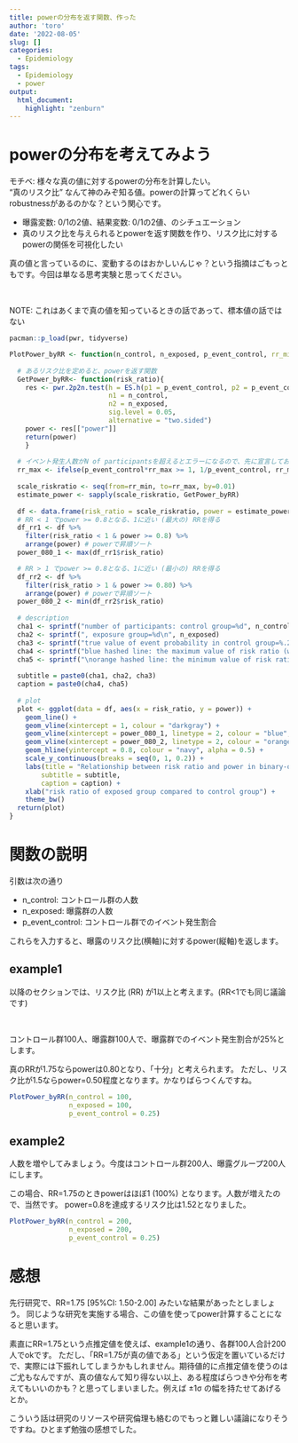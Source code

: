 ```yaml
---
title: powerの分布を返す関数、作った
author: 'toro'
date: '2022-08-05'
slug: []
categories:
  - Epidemiology
tags:
  - Epidemiology
  - power
output:
  html_document:
    highlight: "zenburn"
---
```



# powerの分布を考えてみよう

モチベ: 様々な真の値に対するpowerの分布を計算したい。<br>
"真のリスク比" なんて神のみぞ知る値。powerの計算ってどれくらいrobustnessがあるのかな？という関心です。

* 曝露変数: 0/1の2値、結果変数: 0/1の2値、のシチュエーション
* 真のリスク比を与えられるとpowerを返す関数を作り、リスク比に対するpowerの関係を可視化したい

真の値と言っているのに、変動するのはおかしいんじゃ？という指摘はごもっともです。今回は単なる思考実験と思ってください。

<br>

NOTE: これはあくまで真の値を知っているときの話であって、標本値の話ではない

```r
pacman::p_load(pwr, tidyverse)

PlotPower_byRR <- function(n_control, n_exposed, p_event_control, rr_min = 0.25, rr_max=3.0){
  
  # あるリスク比を定めると、powerを返す関数
  GetPower_byRR<- function(risk_ratio){
    res <- pwr.2p2n.test(h = ES.h(p1 = p_event_control, p2 = p_event_control*risk_ratio),
                         n1 = n_control, 
                         n2 = n_exposed,
                         sig.level = 0.05,
                         alternative = "two.sided")
    power <- res[["power"]]
    return(power)
    }
  
  # イベント発生人数がN of participantsを超えるとエラーになるので、先に宣言しておく
  rr_max <- ifelse(p_event_control*rr_max >= 1, 1/p_event_control, rr_max) 
  
  scale_riskratio <- seq(from=rr_min, to=rr_max, by=0.01)
  estimate_power <- sapply(scale_riskratio, GetPower_byRR)
  
  df <- data.frame(risk_ratio = scale_riskratio, power = estimate_power)
  # RR < 1 でpower >= 0.8となる、1に近い (最大の) RRを得る
  df_rr1 <- df %>% 
    filter(risk_ratio < 1 & power >= 0.8) %>% 
    arrange(power) # powerで昇順ソート
  power_080_1 <- max(df_rr1$risk_ratio)

  # RR > 1 でpower >= 0.8となる、1に近い (最小の) RRを得る
  df_rr2 <- df %>% 
    filter(risk_ratio > 1 & power >= 0.80) %>% 
    arrange(power) # powerで昇順ソート
  power_080_2 <- min(df_rr2$risk_ratio)
  
  # description
  cha1 <- sprintf("number of participants: control group=%d", n_control)
  cha2 <- sprintf(", exposure group=%d\n", n_exposed)
  cha3 <- sprintf("true value of event probability in control group=%.2f", p_event_control)
  cha4 <- sprintf("blue hashed line: the maximum value of risk ratio (within RR <1) that achieved power ≥ 0.8=%.2f", power_080_1)
  cha5 <- sprintf("\norange hashed line: the minimum value of risk ratio (within RR>1) that achieved power ≥ 0.8=%.2f", power_080_2)
  
  subtitle = paste0(cha1, cha2, cha3)
  caption = paste0(cha4, cha5)
  
  # plot
  plot <- ggplot(data = df, aes(x = risk_ratio, y = power)) + 
    geom_line() +
    geom_vline(xintercept = 1, colour = "darkgray") + 
    geom_vline(xintercept = power_080_1, linetype = 2, colour = "blue", alpha=0.8) + 
    geom_vline(xintercept = power_080_2, linetype = 2, colour = "orange", alpha=0.8) + 
    geom_hline(yintercept = 0.8, colour = "navy", alpha = 0.5) + 
    scale_y_continuous(breaks = seq(0, 1, 0.2)) + 
    labs(title = "Relationship between risk ratio and power in binary-outcome studies",
        subtitle = subtitle,
        caption = caption) +
    xlab("risk ratio of exposed group compared to control group") +
    theme_bw() 
  return(plot)
}
```


# 関数の説明

引数は次の通り

* n_control: コントロール群の人数
* n_exposed: 曝露群の人数
* p_event_control: コントロール群でのイベント発生割合

これらを入力すると、曝露のリスク比(横軸)に対するpower(縦軸)を返します。

## example1

以降のセクションでは、リスク比 (RR) が1以上と考えます。(RR<1でも同じ議論です)

<br>

コントロール群100人、曝露群100人で、曝露群でのイベント発生割合が25%とします。

真のRRが1.75ならpowerは0.80となり、「十分」と考えられます。
ただし、リスク比が1.5ならpower=0.50程度となります。かなりばらつくんですね。

```r
PlotPower_byRR(n_control = 100, 
               n_exposed = 100, 
               p_event_control = 0.25)
```

## example2

人数を増やしてみましょう。今度はコントロール群200人、曝露グループ200人にします。

この場合、RR=1.75のときpowerはほぼ1 (100%) となります。人数が増えたので、当然です。
power=0.8を達成するリスク比は1.52となりました。

```r
PlotPower_byRR(n_control = 200, 
               n_exposed = 200, 
               p_event_control = 0.25)
```

# 感想

先行研究で、RR=1.75 [95%CI: 1.50-2.00] みたいな結果があったとしましょう。
同じような研究を実施する場合、この値を使ってpower計算することになると思います。

素直にRR=1.75という点推定値を使えば、example1の通り、各群100人合計200人でokです。
ただし、「RR=1.75が真の値である」という仮定を置いているだけで、実際には下振れしてしまうかもしれません。期待値的に点推定値を使うのはご尤もなんですが、真の値なんて知り得ない以上、ある程度ばらつきや分布を考えてもいいのかも？と思ってしまいました。例えば ±1σ の幅を持たせてあげるとか。

こういう話は研究のリソースや研究倫理も絡むのでもっと難しい議論になりそうですね。ひとまず勉強の感想でした。

